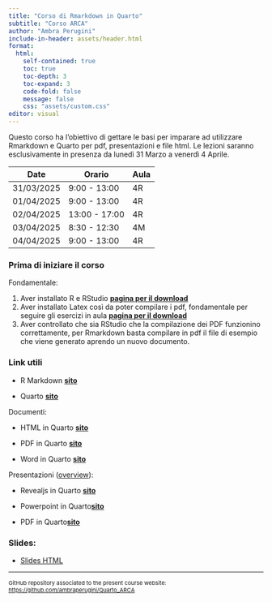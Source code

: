 ```yaml
---
title: "Corso di Rmarkdown in Quarto"
subtitle: "Corso ARCA"
author: "Ambra Perugini"
include-in-header: assets/header.html
format: 
  html:
    self-contained: true
    toc: true   
    toc-depth: 3 
    toc-expand: 3 
    code-fold: false 
    message: false
    css: "assets/custom.css"
editor: visual
---
```


Questo corso ha l'obiettivo di gettare le basi per imparare ad utilizzare Rmarkdown e Quarto per pdf, presentazioni e file html. Le lezioni saranno esclusivamente in presenza da lunedì 31 Marzo a venerdì 4 Aprile.

| Date       | Orario        | Aula |
|------------|---------------|------|
| 31/03/2025 | 9:00 - 13:00  | 4R   |
| 01/04/2025 | 9:00 - 13:00  | 4R   |
| 02/04/2025 | 13:00 - 17:00 | 4R   |
| 03/04/2025 | 8:30 - 12:30  | 4M   |
| 04/04/2025 | 9:00 - 13:00  | 4R   |

### Prima di iniziare il corso

Fondamentale:

1.  Aver installato R e RStudio [**pagina per il download**](https://posit.co/download/rstudio-desktop/){target="_blank"}
2.  Aver installato Latex così da poter compilare i pdf, fondamentale per seguire gli esercizi in aula [**pagina per il download**](https://www.latex-project.org/get/){target="_blank"}
3.  Aver controllato che sia RStudio che la compilazione dei PDF funzionino correttamente, per Rmarkdown basta compilare in pdf il file di esempio che viene generato aprendo un nuovo documento.

### Link utili

-   R Markdown [**sito**](https://rmarkdown.rstudio.com){target="_blank"}

-   Quarto [**sito**](https://quarto.org/docs/get-started/hello/rstudio.html){target="_blank"}

Documenti:

-   HTML in Quarto [**sito**](https://quarto.org/docs/output-formats/html-basics.html){target="_blank"}

-   PDF in Quarto [**sito**](https://quarto.org/docs/output-formats/pdf-basics.html){target="_blank"}

-   Word in Quarto [**sito**](https://quarto.org/docs/output-formats/ms-word.html){target="_blank"}

Presentazioni ([overview](https://quarto.org/docs/presentations/){target="_blank"}):

-   Revealjs in Quarto [**sito**](https://quarto.org/docs/presentations/revealjs/){target="_blank"}

-   Powerpoint in Quarto[**sito**](https://quarto.org/docs/presentations/powerpoint.html){target="_blank"}

-   PDF in Quarto[**sito**](https://quarto.org/docs/presentations/beamer.html){target="_blank"}

### Slides:

- [Slides HTML](Slides/01_Introduzione.html)

------------------------------------------------------------------------

::: {style="font-size:11px;"}
GitHub repository associated to the present course website: [https://github.com/ambraperugini/Quarto_ARCA](https://github.com/ambraperugini/Quarto_ARCA){target="_blank"}
:::
